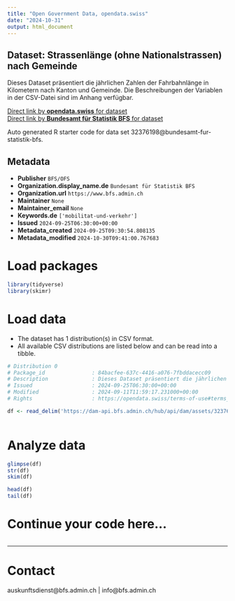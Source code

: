 ```yaml
---
title: "Open Government Data, opendata.swiss"
date: "2024-10-31"
output: html_document
---
```


## Dataset: Strassenlänge (ohne Nationalstrassen) nach Gemeinde

Dieses Dataset präsentiert die jährlichen Zahlen der Fahrbahnlänge in Kilometern nach Kanton und Gemeinde. Die Beschreibungen der Variablen in der CSV-Datei sind im Anhang verfügbar.

[Direct link by **opendata.swiss** for dataset](https://opendata.swiss/de/dataset/strassenlange-ohne-nationalstrassen-nach-gemeinde2)<br>
[Direct link by **Bundesamt für Statistik BFS** for dataset](https://www.bfs.admin.ch/asset/de/ts-x-11.03.01.07)

Auto generated R starter code for data set 32376198@bundesamt-fur-statistik-bfs.

## Metadata

- **Publisher** `BFS/OFS`
- **Organization.display_name.de** `Bundesamt für Statistik BFS`
- **Organization.url** `https://www.bfs.admin.ch`
- **Maintainer** `None`
- **Maintainer_email** `None`
- **Keywords.de** `['mobilitat-und-verkehr']`
- **Issued** `2024-09-25T06:30:00+00:00`
- **Metadata_created** `2024-09-25T09:30:54.808135`
- **Metadata_modified** `2024-10-30T09:41:00.767683`


# Load packages

```r

library(tidyverse)
library(skimr)

```

# Load data

-   The dataset has 1 distribution(s) in CSV format.
-   All available CSV distributions are listed below and can be read into a tibble.

```r

# Distribution 0
# Package_id               : 84bacfee-637c-4416-a076-7fbddacecc09
# Description              : Dieses Dataset präsentiert die jährlichen Zahlen der Fahrbahnlänge in Kilometern nach Kanton und Gemeinde. Die Beschreibungen der Variablen in der CSV-Datei sind im Anhang verfügbar.
# Issued                   : 2024-09-25T06:30:00+00:00
# Modified                 : 2024-09-11T11:59:17.231000+00:00
# Rights                   : https://opendata.swiss/terms-of-use#terms_by_ask

df <- read_delim('https://dam-api.bfs.admin.ch/hub/api/dam/assets/32376200/master')



```

# Analyze data

```r

glimpse(df)
str(df)
skim(df)

head(df)
tail(df)

```

# Continue your code here...

```r

```

------------------------------------------------------------------------

# Contact

auskunftsdienst@bfs.admin.ch | info@bfs.admin.ch
